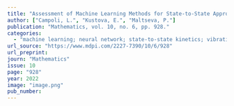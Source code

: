 ```yaml
---
title: "Assessment of Machine Learning Methods for State-to-State Approach in Nonequilibrium Flow Simulations"
author: ["Campoli, L.", "Kustova, E.", "Maltseva, P."]
publication: "Mathematics, vol. 10, no. 6, pp. 928."
categories:
  - "machine learning; neural network; state-to-state kinetics; vibrational relaxation; chemical reactions"
url_source: "https://www.mdpi.com/2227-7390/10/6/928"
url_preprint: 
journ: "Mathematics"
issue: 10
page: "928"
year: 2022
image: "image.png"
pub_number: 
---
```

